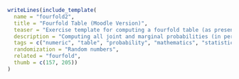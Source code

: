 ```r
writeLines(include_template(
  name = "fourfold2",
  title = "Fourfold Table (Moodle Version)",
  teaser = "Exercise template for computing a fourfold table (as presented in Moodle) of joint and marginal probabilities based on three randomly-drawn conditional or marginal probabilities.",
  description = "Computing all joint and marginal probabilities (in percent) in a fourfold table based on two randomly-generated conditional probabilities and one marginal probability. The exercise is a cloze with nine numeric answers presented in a table layout using Moodle-specific markup.",
  tags = c("numeric", "table", "probability", "mathematics", "statistics"),
  randomization = "Random numbers",
  related = "fourfold",
  thumb = c(157, 205))
)
```
